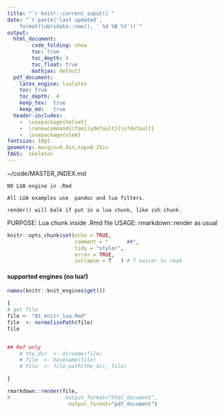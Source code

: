 ```yaml
---
title: "`r knitr::current_input()`"
date: "`r paste('last updated', 
    format(lubridate::now(), ' %d %B %Y'))`"
output:   
  html_document:  
        code_folding: show
        toc: true 
        toc_depth: 4
        toc_float: true
        mathjax: default
  pdf_document:   
    latex_engine: lualatex  
    toc: true
    toc_depth:  4   
    keep_tex:  true
    keep_md:   true
  header-includes:  
    -  \usepackage{helvet}  
    -  \renewcommand{\familydefault}{\sfdefault}  
    -  \usepackage{ulem}
fontsize: 10pt   
geometry: margin=0.4in,top=0.25in   
TAGS:  skeleton
---
```

~/code/MASTER_INDEX.md



```
NO LUA engine in .Rmd

All LUA examples use  pandoc and lua filters.

render() will balk if put in a lua chunk, like zsh chunk.
```

PURPOSE:    Lua chunk inside .Rmd file
USAGE:      rmarkdown::render  as usual

```r
knitr::opts_chunk$set(echo = TRUE,
                      comment = "      ##",
                      tidy = "styler",
                      error = TRUE,
                      collapse = T   ) # T easier to read
```

#### supported engines (no lua!)
```r

names(knitr::knit_engines$get())
```



```r
{
# get file
file <- "01_knitr_lua.Rmd"
file  <- normalizePath(file)
file


## Ref only
    # the_dir  <- dirname(file)
    # file  <- basename(file)
    # file  <- file.path(the_dir, file)

}

rmarkdown::render(file,
#                  output_format="html_document",
                    output_format="pdf_document")
```

